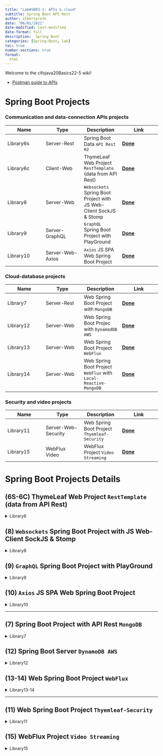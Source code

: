 ```yaml
---
title: "Lab#SB03-1: APIs & cloud"
subtitle: Spring Boot API Rest
author: albertprofe
date: "06/01/2021"
date-modified: last-modified
date-format: full
description:  Spring Boot
categories: [Spring-Boot, lab]
toc: true
number-sections: true
format:
  html
---
```



Welcome to the cifojava20Basics22-5 wiki!

- [Postman guide to APIs](https://blog.postman.com/guide-to-apis-rest-soap-graphql-grpc-websockets/){.external}

# Spring Boot Projects

### Communication and data-connection APIs projects

| Name | Type | Description | Link |
| ------------- | ------------- | ------------- | -------------
|  Library6s  | Server-Rest |Spring Boot Data `API Rest H2` | **[Done](https://github.com/AlbertProfe/cifojava2022-5/tree/main/library6server)** |
|  Library6c  | Client-Web | ThymeLeaf Web Project `RestTemplate` (data from API Rest) | **[Done](https://github.com/AlbertProfe/cifojava2022-5/tree/main/library6client)** |
|  Library8  | Server-Web | `Websockets` Spring Boot Project with JS Web-Client SockJS & Stomp | **[Done](https://github.com/AlbertProfe/cifojava2022-5/tree/e3b3dc74bf7368c4228bcee4f9e706ac11a30fd1/library8)** |
|  Library9  | Server-GraphQL | `GraphQL` Spring Boot Project with PlayGround | **[Done](https://github.com/AlbertProfe/cifojava2022-5/tree/main/library9)** |
|  Library10  | Server-Web-Axios | `Axios` JS SPA Web Spring Boot Project | **[Done](https://github.com/AlbertProfe/cifojava2022-5/tree/5f9f34909c26c6b5c5b4866ee59c3a450a3d9895/library10)** |

### Cloud-database projects

| Name | Type | Description | Link |
| ------------- | ------------- | ------------- | -------------
|  Library7  | Server-Rest | Web Spring Boot Project with `MongoDB`  | **[Done](https://github.com/AlbertProfe/cifojava2022-5/tree/main/library7)** |
|  Library12  | Server-Web | Web Spring Boot Projec with `DynamodDB AWS` | **[Done](https://github.com/AlbertProfe/cifojava2022-5/tree/7934e2e8e9de9250c17cbb38d5911e37e8ce5eca/library12)** |
|  Library13  | Server-Web | Web Spring Boot Project `WebFlux` | **[Done](https://github.com/AlbertProfe/cifojava2022-5/tree/main/library13)** |
|  Library14  | Server-Web | Web Spring Boot Project `WebFlux` with `Local-Reactive-MongoDB` | **[Done](https://github.com/AlbertProfe/cifojava2022-5/tree/main/library14)** |

### Security and video projects

| Name | Type | Description | Link |
| ------------- | ------------- | ------------- | -------------
|  Library11  | Server-Web-Security | Web Spring Boot Project `Thyemleaf-Security` | **[Done](https://github.com/AlbertProfe/cifojava2022-5/tree/main/library11)** |
|  Library15  | WebFlux Video | WebFlux Project `Video Streaming` | **[Done](https://github.com/AlbertProfe/cifojava2022-5/tree/main/library15)** |

# Spring Boot Projects Details
  
## (6S-6C) ThymeLeaf Web Project `RestTemplate` (data from API Rest)

<details>
<summary>Library6</summary>

- Base project:
  - Library1 > Library6server
  - library5 > library6server
  - Templates html Thymeleaf
  - @Controller and @RestController
  - @Service: RestTemplate

</details>  

## (8) `Websockets` Spring Boot Project with JS Web-Client SockJS & Stomp

<details>
<summary>Library8</summary>

- Base project:
  - Library3
  - WebSocket
  - STOMP Web-Client JS

</details>

## (9) `GraphQL` Spring Boot Project with PlayGround

<details>
<summary>Library9</summary>

- Base project:
  - Library3
  - GraphQL

</details>

## (10) `Axios` JS SPA Web Spring Boot Project

<details>
<summary>Library10</summary>

- Base project:
  - Library5
  - Axios JS
  - SPA

</details>

***

## (7) Spring Boot Project with API Rest `MongoDB`

<details>
<summary>Library7</summary>

- Base project:
  - Library3
  - MongoCrud
  - @RestController

</details>

## (12) Spring Boot Server `DynamoDB AWS`

<details>
<summary>Library12</summary>

- Base project:
  - Library5
  - Cloud DynamoDB AWS

</details>

## (13-14) Web Spring Boot Project `WebFlux`

<details>
<summary>Library13-14</summary>

- Base project:
  - Library5
  - WebFlux

</details>

***

## (11) Web Spring Boot Project `Thyemleaf-Security`

<details>
<summary>Library11</summary>

- Base project:
  - Library5
  - Security

</details>

## (15) WebFlux Project `Video Streaming`

<details>
<summary>Library15</summary>

- Base project:
  - Library5
  - Video Streaming

</details>
